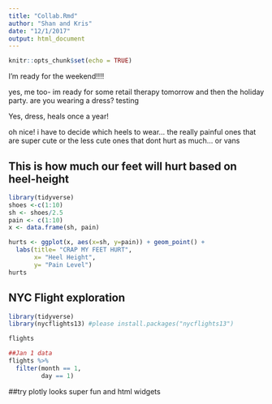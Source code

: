 ```yaml
---
title: "Collab.Rmd"
author: "Shan and Kris"
date: "12/1/2017"
output: html_document
---
```


```r
knitr::opts_chunk$set(echo = TRUE)
```

I'm ready for the weekend!!!!

yes, me too- im ready for some retail therapy tomorrow and then the holiday party. are you wearing a dress?
testing

Yes, dress, heals once a year!

oh nice! i have to decide which heels to wear... the really painful ones that are super cute or the less cute ones that dont hurt as much... or vans

## This is how much our feet will hurt based on heel-height
```r
library(tidyverse)
shoes <-c(1:10)
sh <- shoes/2.5
pain <- c(1:10)
x <- data.frame(sh, pain)

hurts <- ggplot(x, aes(x=sh, y=pain)) + geom_point() +  
  labs(title= "CRAP MY FEET HURT",
       x= "Heel Height",
       y= "Pain Level")
hurts
```


## NYC Flight exploration
```r
library(tidyverse)
library(nycflights13) #please install.packages("nycflights13")

flights

##Jan 1 data
flights %>% 
  filter(month == 1,
         day == 1)
```

##try plotly looks super fun and html widgets
